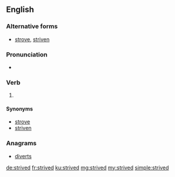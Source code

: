 ==English==

===Alternative forms===
* {{qualifier|US}} [[strove]], [[striven]]

===Pronunciation===
* {{IPA|/ˈstɹaɪvd/|lang=en}}

===Verb===
{{head|en|verb form}}

# {{context|British|lang=en}} {{en-past of|strive}}

====Synonyms====
* [[strove]] {{qualifier|simple past}}
* [[striven]] {{qualifier|past participle}}

===Anagrams===
* [[diverts#English|diverts]]

[[de:strived]]
[[fr:strived]]
[[ku:strived]]
[[mg:strived]]
[[my:strived]]
[[simple:strived]]